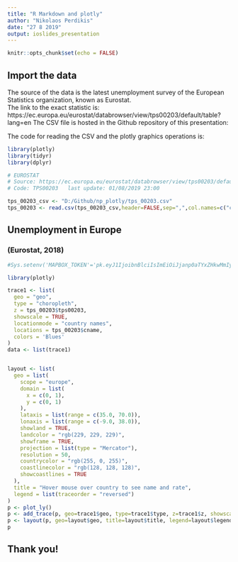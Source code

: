 ```yaml
---
title: "R Markdown and plotly"
author: "Nikolaos Perdikis"
date: "27 8 2019"
output: ioslides_presentation
---
```


```r
knitr::opts_chunk$set(echo = FALSE)
```

## Import the data

The source of the data is the latest unemployment survey of the European Statistics organization, known as Eurostat.  
The link to the exact statistic is:  https://ec.europa.eu/eurostat/databrowser/view/tps00203/default/table?lang=en
The CSV file is hosted in the Github repository of this presentation:

The code for reading the CSV and the plotly graphics operations is:

```r
library(plotly)
library(tidyr)
library(dplyr)

# EUROSTAT
# Source: https://ec.europa.eu/eurostat/databrowser/view/tps00203/default/table?lang=en
# Code: TPS00203   last update: 01/08/2019 23:00   

tps_00203_csv <- "D:/Github/np_plotly/tps_00203.csv"
tps_00203 <- read.csv(tps_00203_csv,header=FALSE,sep=",",col.names=c("cname","tps00203"),na.strings = ":")

```

## Unemployment in Europe 
### (Eurostat, 2018)  

```r

#Sys.setenv('MAPBOX_TOKEN'='pk.eyJ1IjoibnBlciIsImEiOiJjanp0aTYxZHkwMmIyM2NvYTZ0cnQycHNxIn0.OxDGGkBF4MeTiZhwHJpdbA')

library(plotly)

trace1 <- list(
  geo = "geo", 
  type = "choropleth", 
  z = tps_00203$tps00203, 
  showscale = TRUE, 
  locationmode = "country names", 
  locations = tps_00203$cname, 
  colors = 'Blues'
)
data <- list(trace1)


layout <- list(
  geo = list(
    scope = "europe", 
    domain = list(
      x = c(0, 1), 
      y = c(0, 1)
    ), 
    lataxis = list(range = c(35.0, 70.0)), 
    lonaxis = list(range = c(-9.0, 38.0)), 
    showland = TRUE, 
    landcolor = "rgb(229, 229, 229)", 
    showframe = TRUE, 
    projection = list(type = "Mercator"), 
    resolution = 50, 
    countrycolor = "rgb(255, 0, 255)", 
    coastlinecolor = "rgb(128, 128, 128)", 
    showcoastlines = TRUE
  ), 
  title = "Hover mouse over country to see name and rate", 
  legend = list(traceorder = "reversed")
)
p <- plot_ly()
p <- add_trace(p, geo=trace1$geo, type=trace1$type, z=trace1$z, showscale=trace1$showscale, locationmode=trace1$locationmode, locations=trace1$locations, autocolorscale=trace1$autocolorscale)
p <- layout(p, geo=layout$geo, title=layout$title, legend=layout$legend)
p
```

## Thank you!